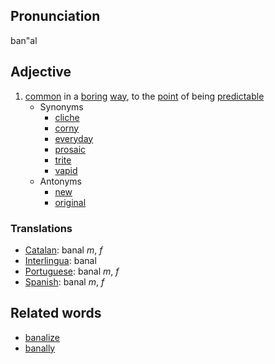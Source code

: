 ==Pronunciation==
ban"al

==Adjective==
# [[common]] in a [[boring]] [[way]], to the [[point]] of being [[predictable]]
#* Synonyms
#** [[cliche]]
#** [[corny]]
#** [[everyday]]
#** [[prosaic]]
#** [[trite]]
#** [[vapid]]
#* Antonyms
#** [[new]]
#** [[original]]

===Translations===
*[[Catalan]]: banal ''m'', ''f''
*[[Interlingua]]: banal
*[[Portuguese]]: banal ''m'', ''f''
*[[Spanish]]: banal ''m'', ''f''

==Related words==
* [[banalize]]
* [[banally]]